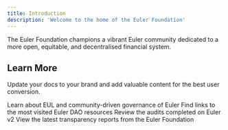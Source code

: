```yaml
---
title: Introduction
description: 'Welcome to the home of the Euler Foundation'
---
```


The Euler Foundation champions a vibrant Euler community dedicated to a more open, equitable, and decentralised financial system. 

## Learn More

Update your docs to your brand and add valuable content for the best user conversion.

<CardGroup cols={2}>
  <Card
    title="Euler DAO"
    icon="check-to-slot"
    href="/euler-DAO/governance"
  >
    Learn about EUL and community-driven governance of Euler
  </Card>
  <Card
    title="DAO Resources"
    icon="stars"
    href="/euler-DAO/resources"
  >
    Find links to the most visited Euler DAO resources
  </Card>
  <Card
    title="Security"
    icon="code"
    href="/euler-DAO/security"
  >
    Review the audits completed on Euler v2
  </Card>
  <Card
    title="Transparency"
    icon="magnifying-glass-dollar"
    href="/Transparency"
  >
    View the latest transparency reports from the Euler Foundation
  </Card>
</CardGroup>
